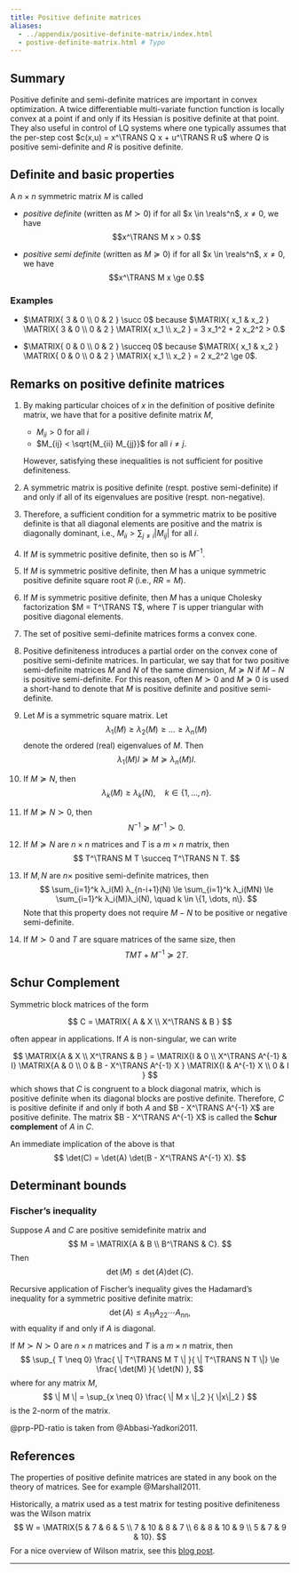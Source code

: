 ```yaml
---
title: Positive definite matrices
aliases:
  - ../appendix/positive-definite-matrix/index.html
  - postive-definite-matrix.html # Typo
---
```


:::{.callout-note icon=false appearance="simple"}
# <i class="bi bi-journal-text text-primary"></i> Summary
Positive definite and semi-definite matrices are important in convex optimization. A twice differentiable multi-variate function function is locally convex at a point if and only if its Hessian is positive definite at that point. They also useful in control of LQ systems where one typically assumes that the per-step cost $c(x,u) = x^\TRANS Q x + u^\TRANS R u$ where $Q$ is positive semi-definite and $R$ is positive definite.
:::

## Definite and basic properties

:::{#def-positive-definite}
A $n \times n$ symmetric matrix $M$ is called

* _positive definite_ (written as $M \succ 0$) if for all $x \in
  \reals^n$, $x \neq 0$, we have
  $$x^\TRANS M x > 0.$$ 

* _positive semi definite_ (written as $M \succeq 0$) if for all $x \in
  \reals^n$, $x \neq 0$, we have
  $$x^\TRANS M x \ge 0.$$ 

:::

### Examples {-}

* $\MATRIX{ 3 & 0 \\ 0 & 2 } \succ 0$ because
$\MATRIX{ x_1 & x_2 } \MATRIX{ 3 & 0 \\ 0 & 2 } \MATRIX{ x_1 \\ x_2 }
= 3 x_1^2 + 2 x_2^2 > 0.$


* $\MATRIX{ 0 & 0 \\ 0 & 2 } \succeq 0$ because
$\MATRIX{ x_1 & x_2 } \MATRIX{ 0 & 0 \\ 0 & 2 } \MATRIX{ x_1 \\ x_2 }
=  2 x_2^2 \ge 0$. 


## Remarks on positive definite matrices

1. By making particular choices of $x$ in the definition of positive definite
   matrix, we have that for a positive definite matrix $M$, 

   * $M_{ii} > 0$ for all $i$
   * $M_{ij} < \sqrt{M_{ii} M_{jj}}$ for all $i \neq j$.

   However, satisfying these inequalities is not sufficient for positive
   definiteness. 

2. A symmetric matrix is positive definite (respt. postive semi-definite) if
   and only if all of its eigenvalues are positive (respt. non-negative).

3. Therefore, a sufficient condition for a symmetric matrix to be positive
   definite is that all diagonal elements are positive and the matrix is
   diagonally dominant, i.e., $M_{ii} > \sum_{j \neq i} | M_{ij}|$ for all $i$.

4. If $M$ is symmetric positive definite, then so is $M^{-1}$.

5. If $M$ is symmetric positive definite, then $M$ has a unique symmetric positive
   definite square root $R$ (i.e., $RR = M$).

6. If $M$ is symmetric positive definite, then $M$ has a unique Cholesky
   factorization $M = T^\TRANS T$, where $T$ is upper triangular with positive
   diagonal elements. 

4. The set of positive semi-definite matrices forms a convex cone. 

5. Positive definiteness introduces a partial order on the convex cone of
   positive semi-definite matrices. In particular, we say that for two
   positive semi-definite matrices $M$ and $N$ of the same dimension, $M
   \succeq N$ if $M - N$ is positive semi-definite. For this reason, often $M
   \succ 0$ and $M \succeq 0$ is used a short-hand to denote that $M$ is
   positive definite and positive semi-definite.

6. Let $M$ is a symmetric square matrix. Let 
   $$ λ_1(M) \ge λ_2(M) \ge \dots \ge λ_n(M) $$
   denote the ordered (real) eigenvalues of $M$. Then
   $$ λ_1(M)I \succeq M \succeq λ_n(M)I. $$

7. If $M \succeq N$, then
   $$ λ_k(M) \ge λ_k(N), \quad k \in \{1, \dots, n\}. $$

8. If $M \succeq N \succ 0$, then
   $$ N^{-1} \succeq M^{-1} \succ 0. $$

9. If $M \succeq N$ are $n × n$ matrices and $T$ is a $m × n$ matrix, then
   $$ T^\TRANS M T \succeq T^\TRANS N T. $$

10. If $M, N$ are $n×$ positive semi-definite matrices, then
   $$ \sum_{i=1}^k λ_i(M) λ_{n-i+1}(N) \le
      \sum_{i=1}^k λ_i(MN) \le
      \sum_{i=1}^k λ_i(M)λ_i(N), 
      \quad k \in \{1, \dots, n\}.
   $$
   Note that this property does not require $M - N$ to be positive or negative
   semi-definite. 

11. If $M \succ 0$ and $T$  are square matrices of the same size, then
   $$ TMT + M^{-1} \succeq 2T. $$

## Schur Complement

Symmetric block matrices of the form

$$ C = \MATRIX{ A & X \\ X^\TRANS & B } $$

often appear in applications. If $A$ is non-singular, we can write

$$
\MATRIX{A & X \\ X^\TRANS & B } = 
\MATRIX{I & 0 \\ X^\TRANS A^{-1} & I}
\MATRIX{A & 0 \\ 0 & B - X^\TRANS A^{-1} X }
\MATRIX{I & A^{-1} X \\ 0 & I }
$$
which shows that $C$ is congruent to a block diagonal matrix, which is
positive definite when its diagonal blocks are postive definite. Therefore,
$C$ is positive definite if and only if both $A$ and $B - X^\TRANS A^{-1} X$
are positive definite. The matrix $B - X^\TRANS A^{-1} X$ is called the **Schur
complement** of $A$ in $C$. 

An immediate implication of the above is that
$$
\det(C) = \det(A) \det(B - X^\TRANS A^{-1} X).
$$

## Determinant bounds

:::{#prp-fischer-inequality}
### Fischer's inequality

Suppose $A$ and $C$ are positive semidefinite matrix and 
$$ M = \MATRIX{A & B \\ B^\TRANS & C}. $$
Then
$$ \det(M) \le \det(A) \det(C). $$
:::

Recursive application of Fischer's inequality gives the Hadamard's inequality
for a symmetric positive definite matrix:
$$ \det(A) \le A_{11} A_{22} \cdots A_{nn}, $$
with equality if and only if $A$ is diagonal. 

:::{#prp-PD-ratio}
If $M \succ N \succ 0$ are $n × n$ matrices and $T$ is a $m × n$
matrix, then
$$ \sup_{ T \neq 0} \frac{ \| T^\TRANS M T \| }{ \| T^\TRANS N T \|} 
   \le \frac{ \det(M) }{ \det(N) }, $$
where for any matrix $M$, 
$$
  \| M \| = \sup_{x \neq 0} \frac{ \| M x \|_2 }{ \|x\|_2 }
$$
is the $2$-norm of the matrix.
::: 

@prp-PD-ratio is taken from @Abbasi-Yadkori2011.

## References {-}

The properties of positive definite matrices are stated in any book
on the theory of matrices. See for example @Marshall2011.

Historically, a matrix used as a test matrix for testing positive definiteness
was the Wilson matrix
$$ W = \MATRIX{5 & 7 & 6 & 5 \\ 7 & 10 & 8 & 7 \\ 6 & 8 & 10 & 9 \\ 5 & 7 & 9
& 10}. $$
For a nice overview of Wilson matrix, see this [blog post][blog].

[blog]: https://blogs.mathworks.com/cleve/2018/08/20/reviving-wilsons-matrix/

--- 
